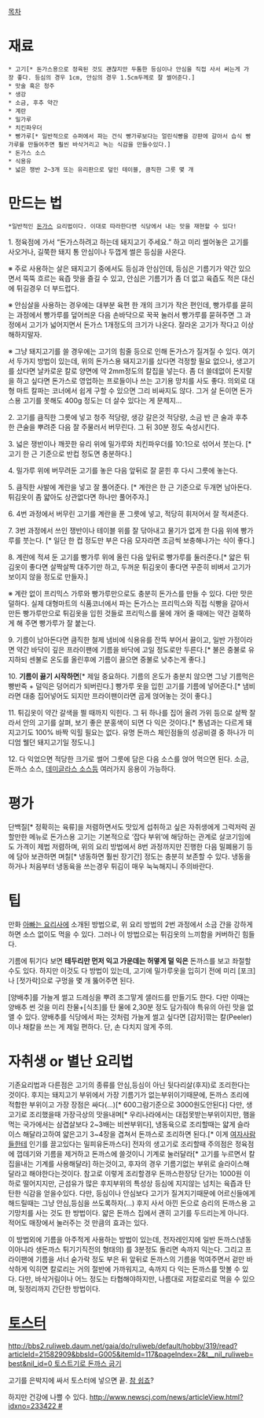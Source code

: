 [[목차]]
= 재료 =
 * 고기[* 돈가스용으로 정육된 것도 괜찮지만 두툼한 등심이나 안심을 직접 사서 써는게 가장 좋다. 등심의 경우 1cm, 안심의 경우 1.5cm두께로 잘 썰어준다.]
 * 맛술 혹은 청주
 * 생강
 * 소금, 후추 약간
 * 계란
 * 밀가루
 * 치킨파우더
 * 빵가루[* 일반적으로 슈퍼에서 파는 건식 빵가루보다는 얼린식빵을 강판에 갈아서 습식 빵가루를 만들어주면 훨씬 바삭거리고 녹는 식감을 만들수있다.]
 * 돈가스 소스
 * 식용유
 * 넓은 쟁반 2~3개 또는 유리판으로 덮인 테이블, 큼직한 그릇 몇 개

= 만드는 법 =
 *일반적인 [[돈가스]] 요리법이다. 이대로 따라한다면 식당에서 내는 맛을 재현할 수 있다!

1. 정육점에 가서 “돈가스하려고 하는데 돼지고기 주세요.” 하고 미리 썰어놓은 고기를 사오거나, 길쭉한 돼지 통 안심이나 두껍게 썰은 등심을 사온다.

※ 주로 사용하는 살은 돼지고기 중에서도 등심과 안심인데, 등심은 기름기가 약간 있으면서 뚝뚝 흐르는 육즙 맛을 즐길 수 있고, 안심은 기름기가 좀 더 없고 육즙도 적은 대신에 튀길경우 더 부드럽다.

※ 안심살을 사용하는 경우에는 대부분 육편 한 개의 크기가 작은 편인데, 빵가루를 묻히는 과정에서 빵가루를 덮어씌운 다음 손바닥으로 꾹꾹 눌러서 빵가루를 묻혀주면 그 과정에서 고기가 넓어지면서 돈가스 1개정도의 크기가 나온다. 잘라온 고기가 작다고 이상해하지말자.

※ 그냥 돼지고기를 쓸 경우에는 고기의 힘줄 등으로 인해 돈가스가 질겨질 수 있다. 여기서 두가지 방법이 있는데, 위의 돈가스용 돼지고기를 샀다면 걱정할 필요 없으나, 생고기를 샀다면 날카로운 칼로 양면에 약 2mm정도의 칼집을 넣는다. 좀 더 쓸데없이 돈지랄을 하고 싶다면 돈가스로 영업하는 프로들이나 쓰는 고기용 망치를 사도 좋다. 의외로 대형 마트 칼파는 코너에서 쉽게 구할 수 있으면 그리 비싸지도 않다. 그거 살 돈이면 돈가스용 고기를 못해도 400g 정도는 더 살수 있다는 게 문제지... 

2. 고기를 큼직한 그릇에 넣고 청주 적당량, 생강 갈은것 적당량, 소금 반 큰 술과 후추 한 큰술을 뿌려준 다음 잘 주물러서 버무린다. 그 뒤 30분 정도 숙성시킨다. 

3. 넓은 쟁반이나 깨끗한 유리 위에 밀가루와 치킨파우더를 10:1으로 섞어서 붓는다. [* 고기 한 근 기준으로 반컵 정도면 충분하다.]

4. 밀가루 위에 버무려둔 고기를 놓은 다음 앞뒤로 잘 묻힌 후 다시 그릇에 놓는다.

5. 큼직한 사발에 계란을 넣고 잘 풀어준다. [* 계란은 한 근 기준으로 두개면 남아돈다. 튀김옷이 좀 얇아도 상관없다면 하나만 풀어주자.]

6. 4번 과정에서 버무린 고기를 계란을 푼 그릇에 넣고, 적당히 휘저어서 잘 적셔준다.

7. 3번 과정에서 쓰인 쟁반이나 테이블 위를 잘 닦아내고 물기가 없게 한 다음 위에 빵가루를 붓는다. [* 일단 한 컵 정도만 부은 다음 모자라면 조금씩 보충해나가는 식이 좋다.]

8. 계란에 적셔 둔 고기를 빵가루 위에 올린 다음 앞뒤로 빵가루를 둘러준다.[* 얇은 튀김옷이 좋다면 살짝살짝 대주기만 하고, 두꺼운 튀김옷이 좋다면 꾸준히 비벼서 고기가 보이지 않을 정도로 만들자.]

※ 계란 없이 프리믹스 가루와 빵가루만으로도 충분히 돈가스를 만들 수 있다. 다만 맛은 덜하다. 실제 대형마트의 식품코너에서 파는 돈가스는 프리믹스와 직접 식빵을 갈아서 만든 빵가루만으로 튀김옷을 입힌 것들로 프리믹스를 물에 개어 줄 때에는 약간 걸쭉하게 해 주면 빵가루가 잘 붙는다.

9. 기름이 남아돈다면 큼직한 철제 냄비에 식용유를 잔뜩 부어서 끓이고, 일반 가정이라면 약간 바닥이 깊은 프라이팬에 기름을 바닥에 고일 정도로만 두른다.[* 불은 중불로 유지하되 센불로 온도를 올린후에 기름이 끓으면 중불로 낮추는게 좋다.]

10. '''기름이 끓기 시작하면'''[* 제일 중요하다. 기름의 온도가 충분치 않으면 그냥 기름먹은 빵반죽 + 덜익은 덩어리가 되버린다.] 빵가루 옷을 입힌 고기를 기름에 넣어준다.[* 냄비라면 대충 집어넣어도 되지만 프라이팬이라면 곱게 얹어놓는 것이 좋다.]

11. 튀김옷이 약간 갈색을 띌 때까지 익힌다. 그 뒤 하나를 집어 올려 가위 등으로 살짝 잘라서 안의 고기를 살펴, 보기 좋은 분홍색이 되면 다 익은 것이다.[* 통념과는 다르게 돼지고기도 100% 바짝 익힐 필요는 없다. 유명 돈까스 체인점들의 성공비결 중 하나가 미디엄 웰던 돼지고기일 정도니.]

12. 다 익었으면 적당한 크기로 썰어 그릇에 담은 다음 소스를 얹어 먹으면 된다. 소금, 돈까스 소스, [[데미글라스 소스]]등 여러가지 응용이 가능하다.

= 평가 =
단백질[* 정확히는 육류]을 저렴하면서도 맛있게 섭취하고 싶은 자취생에게 그럭저럭 권할만한 메뉴로 돈가스용 고기는 기본적으로 ‘잡다 부위’에 해당하는 관계로 살코기임에도 가격이 제법 저렴하며, 위의 요리 방법에서 8번 과정까지만 진행한 다음 밀폐용기 등에 담아 보관하면 며칠[* 냉동하면 훨씬 장기간] 정도는 충분히 보존할 수 있다. 냉동을 하거나 처음부터 냉동육을 쓰는경우 튀김이 매우 눅눅해지니 주의바란다.

= 팁 =
만화 [[아빠는 요리사]]에 소개된 방법으로, 위 요리 방법의 2번 과정에서 소금 간을 강하게 하면 소스 없이도 먹을 수 있다. 그러나 이 방법으로는 튀김옷의 느끼함을 커버하긴 힘들다. 

기름에 튀기다 보면 '''테두리만 먼저 익고 가운데는 허옇게 덜 익은''' 돈까스를 보고 좌절할 수도 있다. 하지만 이것도 다 방법이 있는데, 고기에 밀가루옷을 입히기 전에 미리 [포크]나 [젓가락]으로 구멍을 몇 개 뚫어주면 된다.

[양배추]를 가늘게 썰고 드레싱을 뿌려 조그맣게 샐러드를 만들기도 한다. 다만 이때는 양배추 썬 것을 미리 찬물+[식초]를 탄 물에 2,30분 정도 담가줘야 특유의 아린 맛을 없앨 수 있다. 양배추를 식당에서 파는 것처럼 가늘게 썰고 싶다면 [감자]깎는 칼(Peeler)이나 채칼을 쓰는 게 제일 편하다. 단, 손 다치지 않게 주의.
= 자취생 or 별난 요리법 =
기존요리법과 다른점은 고기의 종류를 안심,등심이 아닌 뒷다리살(후지)로 조리한다는것이다. 후지는 돼지고기 부위에서 가장 기름기가 없는부위이기때문에, 돈까스 조리에 적합한 부위이고 가장 장점은 싸다(...)[* 600그람기준으로 3000원도안된다] 다만, 생고기로 조리했을때 가장극상의 맛을내며[* 우리나라에서는 대접못받는부위이지만, 햄을 먹는 국가에서는 삼겹살보다 2~3배는 비싼부위다], 냉동육으로 조리할때는 얇게 슬라이스 해달라고하여 얇은고기 3~4장을 겹쳐서 돈까스로 조리하면 된다.[* 이게 [[여자사람]]들한테 인기를 끌고있다는 밀피유돈까스다] 전자의 생고기로 조리할때 주의점은 정육점에 껍데기와 기름을 제거하고 돈까스에 쓸것이니 기계로 눌러달라[* 고기를 누르면서 칼집을내는 기계를 사용해달라] 하는것이고, 후자의 경우 기름기없는 부위로 슬라이스해달라고 해야한다는것이다. 참고로 이렇게 조리할경우 돈까스한장당 단가는 1000원 이하로 떨어지지만, 근섬유가 많은 후지부위의 특성상 등심에 지지않는 넘치는 육즙과 탄탄한 식감을 얻을수있다. 다만, 등심이나 안심보다 고기가 질겨지기때문에 어르신들에게 해드릴때는 그냥 안심,등심을 쓰도록하자(...) 후지 사서 아낀 돈으로 승리의 돈까스용 고기망치를 사는 것도 한 방법이다. 얇은 돈까스 집에서 괜히 고기를 두드리는게 아니다. 적어도 매장에서 눌러주는 것 만큼의 효과는 있다.
 

이 방법외에 기름을 아주적게 사용하는 방법이 있는데, 전자레인지에 일반 돈까스(냉동이아니라 생돈까스 튀기기직전의 형태의)
를 3분정도 돌리면 속까지 익는다.
그리고 프라이팬에 기름을 서너 숟가락 정도 부은 뒤 앞뒤로 돈까스의 기름을 먹여주면서 겉만 바삭하게 익히면 칼로리는 거의 절반에 가까워지고, 속까지 다 익는 돈까스를 맛볼 수 있다. 다만, 바삭거림이나 어느 정도는 타협해야하지만, 나름대로 저칼로리로 먹을 수 있으며, 뒷정리까지 간단한 방법이다.
= [[토스터]] =
[[http://bbs2.ruliweb.daum.net/gaia/do/ruliweb/default/hobby/319/read?articleId=21582909&bbsId=G005&itemId=117&pageIndex=2&t__nil_ruliweb=best&nil_id=0 토스트기로 돈까스 굽기]]

고기를 은박지에 싸서 토스터에 넣으면 끝. [[참 쉽죠]]?

하지만 건강에 나쁠 수 있다. [[http://www.newscj.com/news/articleView.html?idxno=233422 #]]
